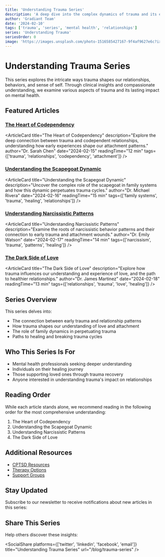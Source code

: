 ```yaml
---
title: 'Understanding Trauma Series'
description: 'A deep dive into the complex dynamics of trauma and its effects on relationships'
author: 'Gradiant Team'
date: '2024-02-10'
tags: ['trauma', 'series', 'mental health', 'relationships']
series: 'Understanding Trauma'
seriesOrder: 0
image: 'https://images.unsplash.com/photo-1516585427167-9f4af9627e6c?ixlib=rb-4.0.3&auto=format&fit=crop&w=1200&q=80'
---
```



# Understanding Trauma Series

This series explores the intricate ways trauma shapes our relationships, behaviors, and sense of self. Through clinical insights and compassionate understanding, we examine various aspects of trauma and its lasting impact on mental health.

## Featured Articles

### [The Heart of Codependency](/blog/trauma-series/heart-of-codependency)
<ArticleCard
  title="The Heart of Codependency"
  description="Explore the deep connection between trauma and codependent relationships, understanding how early experiences shape our attachment patterns."
  author="Dr. Sarah Chen"
  date="2024-02-15"
  readingTime="12 min"
  tags={['trauma', 'relationships', 'codependency', 'attachment']}
/>

### [Understanding the Scapegoat Dynamic](/blog/trauma-series/scapegoat-dynamics)
<ArticleCard
  title="Understanding the Scapegoat Dynamic"
  description="Uncover the complex role of the scapegoat in family systems and how this dynamic perpetuates trauma cycles."
  author="Dr. Michael Rivera"
  date="2024-02-16"
  readingTime="15 min"
  tags={['family systems', 'trauma', 'healing', 'relationships']}
/>

### [Understanding Narcissistic Patterns](/blog/trauma-series/understanding-narcissism)
<ArticleCard
  title="Understanding Narcissistic Patterns"
  description="Examine the roots of narcissistic behavior patterns and their connection to early trauma and attachment wounds."
  author="Dr. Emily Watson"
  date="2024-02-17"
  readingTime="14 min"
  tags={['narcissism', 'trauma', 'patterns', 'healing']}
/>

### [The Dark Side of Love](/blog/trauma-series/dark-side-of-love)
<ArticleCard
  title="The Dark Side of Love"
  description="Explore how trauma influences our understanding and experience of love, and the path to healthier relationships."
  author="Dr. James Martinez"
  date="2024-02-18"
  readingTime="13 min"
  tags={['relationships', 'trauma', 'love', 'healing']}
/>

## Series Overview

This series delves into:
- The connection between early trauma and relationship patterns
- How trauma shapes our understanding of love and attachment
- The role of family dynamics in perpetuating trauma
- Paths to healing and breaking trauma cycles

## Who This Series Is For

- Mental health professionals seeking deeper understanding
- Individuals on their healing journey
- Those supporting loved ones through trauma recovery
- Anyone interested in understanding trauma's impact on relationships

## Reading Order

While each article stands alone, we recommend reading in the following order for the most comprehensive understanding:

1. The Heart of Codependency
2. Understanding the Scapegoat Dynamic
3. Understanding Narcissistic Patterns
4. The Dark Side of Love

## Additional Resources

- [CPTSD Resources](/mental/I-CPTSD/resources)
- [Therapy Options](/mental/V-Resources/therapy-options)
- [Support Groups](/mental/V-Resources/support-groups)

## Stay Updated

Subscribe to our newsletter to receive notifications about new articles in this series:

<Subscribe />

## Share This Series

Help others discover these insights:

<SocialShare 
  platforms={['twitter', 'linkedin', 'facebook', 'email']}
  title="Understanding Trauma Series"
  url="/blog/trauma-series"
/> 